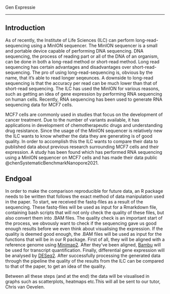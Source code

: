 Gen Expressie

----
## Introduction
As of recently, the Institute of Life Sciences (ILC) can perform long-read-sequencing using a MinION sequencer. The MinION sequencer is a small and portable device capable of performing DNA sequencing. DNA sequencing, the process of reading part or all of the DNA of an organism, can be done in both a long-read method or short-read method. Long read sequencing has certain advantages and disadvantages over short-read-sequencing. The pro of using long-read-sequencing is, obvious by the name, that it's able to read longer seqeunces. A downside to long-read sequencing is that the accuracy per read can be much lower than that of short-read sequencing. The ILC has used the MinION for various reasons, such as getting an idea of gene expression by performing RNA sequencing on human cells. Recently, RNA sequencing has been used to generate RNA sequencing data for MCF7 cells. 

MCF7 cells are commonly used in studies that focus on the development of cancer treatment. Due to the number of variants available, it has applications in development of chemotherapeutic drugs and understanding drug resistance. Since the usage of the MinION sequencer is relatively new the ILC wants to know whether the data they are generating is of good quality. In order to accomplish this the ILC wants to compare their data to published data about previous research surrounding MCF7 cells and their expression. A study has been found which has performed RNA sequencing using a MinION sequencer on MCF7 cells and has made their data public @chenSystematicBenchmarkNanopore2021. 

## Endgoal
In order to make the comparison reproducible for future data, an R package needs to be written that follows the exact method of data manipulation used in the paper. To start, we received the fastq-files as a result of the sequencing. These fastq-files will be used as input for a Rmarkdown file, containing bash scripts that will not only check the quality of these files, but also convert them into .BAM files. The quality check is an important start of the process, we obvously want to check if the sequencing gave us good enough results before we even think about visualising the expression. If the quality is deemed good enough, the .BAM files will be used as input for the functions that will be in our R package. First of all, they will be aligned with a reference genome using [Minimap2](https://github.com/lh3/minimap2). After they've been aligned, [Bambu](https://github.com/GoekeLab/bambu) will be used for transcript quantification. Finally, differential gene expression will be analysed by [DESeq2](https://github.com/mikelove/DESeq2). After successfully processing the generated data through the pipeline the quality of the results from the ILC can be compared to that of the paper, to get an idea of the quality.

Between all these steps (and at the end) the data will be visualised in graphs such as scatterplots, heatmaps etc.This will all be sent to our tutor, Chris van Oevelen.

